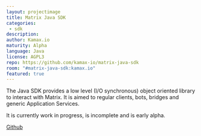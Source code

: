 ```yaml
---
layout: projectimage
title: Matrix Java SDK
categories: 
 - sdk
description: 
author: Kamax.io
maturity: Alpha
language: Java
license: AGPL3
repo: https://github.com/kamax-io/matrix-java-sdk
room: "#matrix-java-sdk:kamax.io"
featured: true
---
```


The Java SDK provides a low level (I/O synchronous) object oriented library to interact with Matrix. It is aimed to regular clients, bots, bridges and generic Application Services.

It is currently work in progress, is incomplete and is early alpha.

[Github](https://github.com/kamax-io/matrix-java-sdk)
